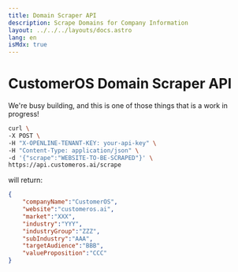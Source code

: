 ```yaml
---
title: Domain Scraper API
description: Scrape Domains for Company Information
layout: ../../../layouts/docs.astro
lang: en
isMdx: true
---
```



# CustomerOS Domain Scraper API

<Callout type="warning">
We're busy building, and this is one of those things that is a work in progress!
</Callout>

```bash
curl \
-X POST \
-H "X-OPENLINE-TENANT-KEY: your-api-key" \
-H "Content-Type: application/json" \
-d '{"scrape":"WEBSITE-TO-BE-SCRAPED"}' \
https://api.customeros.ai/scrape
```

will return:

```json
{
    "companyName":"CustomerOS",
    "website":"customeros.ai",
    "market":"XXX",
    "industry":"YYY",
    "industryGroup":"ZZZ",
    "subIndustry":"AAA",
    "targetAudience":"BBB",
    "valueProposition":"CCC"
}
```